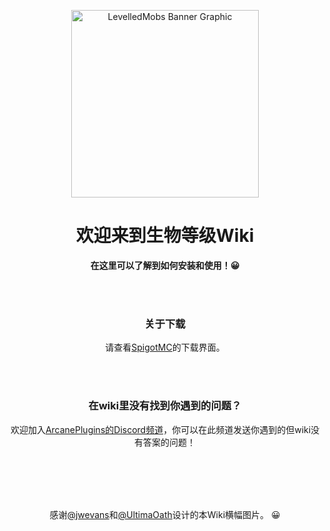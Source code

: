 <div align="center">


<img src="https://i.ibb.co/ySgMPd0/Levelled-Mobs-Banner-v2-0.png" alt="LevelledMobs Banner Graphic" height="300px"></img>

# 欢迎来到生物等级Wiki

**在这里可以了解到如何安装和使用！😀**

<br /><br />

### 关于下载

请查看[SpigotMC](https://spigotmc.org/resources/levelledmobs.74304/)的下载界面。

<br /><br />

### 在wiki里没有找到你遇到的问题？

欢迎加入[ArcanePlugins的Discord频道](https://discord.io/arcaneplugins)，你可以在此频道发送你遇到的但wiki没有答案的问题！


<br /><br /><br /><br />

感谢[@jwevans](https://github.com/jwevans1989)和[@UltimaOath](https://github.com/UltimaOath)设计的本Wiki横幅图片。 😀

</div>